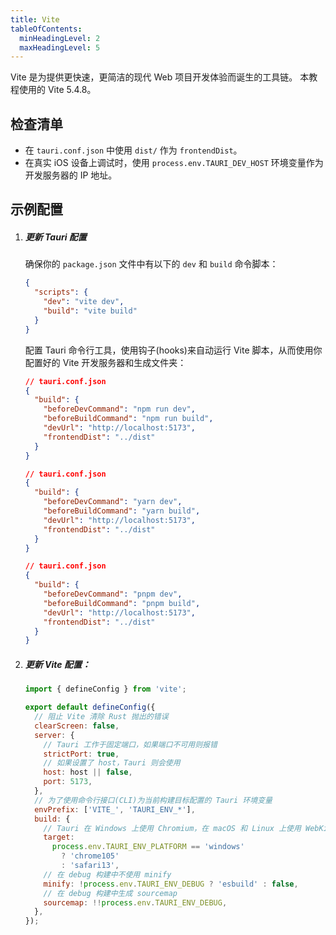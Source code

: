 ```yaml
---
title: Vite
tableOfContents:
  minHeadingLevel: 2
  maxHeadingLevel: 5
---
```



Vite 是为提供更快速，更简洁的现代 Web 项目开发体验而诞生的工具链。
本教程使用的 Vite 5.4.8。

## 检查清单

- 在 `tauri.conf.json` 中使用 `dist/` 作为 `frontendDist`。
- 在真实 iOS 设备上调试时，使用 `process.env.TAURI_DEV_HOST` 环境变量作为开发服务器的 IP 地址。

## 示例配置

<Steps>

1.  ##### 更新 Tauri 配置

    确保你的 `package.json` 文件中有以下的 `dev` 和 `build` 命令脚本：

    ```json
    {
      "scripts": {
        "dev": "vite dev",
        "build": "vite build"
      }
    }
    ```

    配置 Tauri 命令行工具，使用钩子(hooks)来自动运行 Vite 脚本，从而使用你配置好的 Vite 开发服务器和生成文件夹：

    <Tabs>

    <TabItem label="npm">

    ```json
    // tauri.conf.json
    {
      "build": {
        "beforeDevCommand": "npm run dev",
        "beforeBuildCommand": "npm run build",
        "devUrl": "http://localhost:5173",
        "frontendDist": "../dist"
      }
    }
    ```

    </TabItem>

    <TabItem label="yarn">

    ```json
    // tauri.conf.json
    {
      "build": {
        "beforeDevCommand": "yarn dev",
        "beforeBuildCommand": "yarn build",
        "devUrl": "http://localhost:5173",
        "frontendDist": "../dist"
      }
    }
    ```

    </TabItem>

    <TabItem label="pnpm">

    ```json
    // tauri.conf.json
    {
      "build": {
        "beforeDevCommand": "pnpm dev",
        "beforeBuildCommand": "pnpm build",
        "devUrl": "http://localhost:5173",
        "frontendDist": "../dist"
      }
    }
    ```

    </TabItem>

    </Tabs>

1.  ##### 更新 Vite 配置：

    ```js title="vite.config.js"
    import { defineConfig } from 'vite';

    export default defineConfig({
      // 阻止 Vite 清除 Rust 抛出的错误
      clearScreen: false,
      server: {
        // Tauri 工作于固定端口，如果端口不可用则报错
        strictPort: true,
        // 如果设置了 host，Tauri 则会使用
        host: host || false,
        port: 5173,
      },
      // 为了使用命令行接口(CLI)为当前构建目标配置的 Tauri 环境变量
      envPrefix: ['VITE_', 'TAURI_ENV_*'],
      build: {
        // Tauri 在 Windows 上使用 Chromium，在 macOS 和 Linux 上使用 WebKit
        target:
          process.env.TAURI_ENV_PLATFORM == 'windows'
            ? 'chrome105'
            : 'safari13',
        // 在 debug 构建中不使用 minify
        minify: !process.env.TAURI_ENV_DEBUG ? 'esbuild' : false,
        // 在 debug 构建中生成 sourcemap
        sourcemap: !!process.env.TAURI_ENV_DEBUG,
      },
    });
    ```

</Steps>
